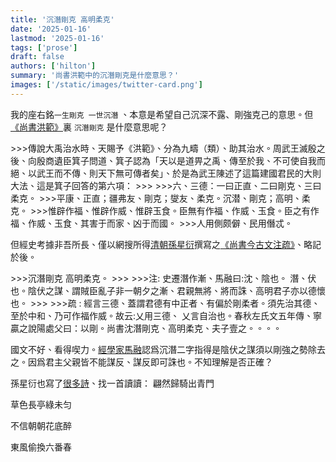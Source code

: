 ```yaml
---
title: '沉潛剛克 高明柔克'
date: '2025-01-16'
lastmod: '2025-01-16'
tags: ['prose']
draft: false
authors: ['hilton']
summary: '尚書洪範中的沉潛剛克是什麼意思？'
images: ['/static/images/twitter-card.png']
---
```




我的座右銘<ContentColor>`一生剛克 一世沉潛` </ContentColor>、︁本意是希望自己沉深不露、剛強克己的意思。︁但 [<ExtLink>《尚書洪範》</ExtLink>](https://zh.wikipedia.org/zh-tw/%E6%B4%AA%E7%AF%84)裏 <ContentColor>`沉潛剛克`</ContentColor> 是什麼意思呢？
<div className="text-base"> 
>>>傳說大禹治水時、︁天賜予《洪範》、︁分為九疇（類）、︁助其治水。︁周武王滅殷之後、︁向殷商遺臣箕子問道、︁箕子認為「天以是道畀之禹、︁傳至於我、︁不可使自我而絕、︁以武王而不傳、︁則天下無可傳者矣」、︁於是為武王陳述了這篇建國君民的大則大法、︁這是箕子回答的第六項：
>>>
>>>六、︁三德：一曰正直、︁二曰剛克、︁三曰柔克。︁
>>>平康、︁正直；疆弗友、︁剛克；燮友、︁柔克。︁沉潜、︁剛克；高明、︁柔克。︁
>>>惟辟作福、︁惟辟作威、︁惟辟玉食。︁臣無有作福、︁作威、︁玉食。︁臣之有作福、︁作威、︁玉食、︁其害于而家、︁凶于而國。︁
>>>人用側颇僻、︁民用僭忒。︁
</div>

但經史考據非吾所長、︁僅以網搜所得[<ExtLink>清朝孫星衍</ExtLink>](https://zh.wikipedia.org/zh-tw/%E5%AD%99%E6%98%9F%E8%A1%8D)撰寫之[<ExtLink>《尚書今古文注疏》</ExtLink>](https://taiwanebook.ncl.edu.tw/zh-tw/book/NCL-004850330/reader)、︁略記於後。︁

<div className="text-base">
>>><span className="text-lg">沉潛剛克 高明柔克。︁</span>
>>>
>>><span className="text-lg">注</span>: 史遷潛作漸、︁馬融曰:沈、︁陰也。︁ 潛、︁伏也。︁陰伏之謀、︁謂賊臣亂子非一朝夕之漸、︁君親無將、︁將而誅、︁高明君子亦以德懷也。︁
>>>
>>><span className="text-lg">疏</span> : 經言三德、︁蓋謂君德有中正者、︁有偏於剛柔者。︁須先治其德、︁至於中和、︁乃可作福作威。︁故云:乂用三德、︁ 乂言自治也。︁春秋左氏文五年傳、︁寧贏之說陽處父曰：以剛。︁尚書沈潛剛克、︁高明柔克、︁夫子壹之。︁。︁。︁。︁
</div>

國文不好、︁看得喫力。︁[<ExtLink>經學家馬融</ExtLink>](https://zh.wikipedia.org/zh-tw/%E9%A6%AC%E8%9E%8D_%28%E6%9D%B1%E6%BC%A2%29)認爲沉潛二字指得是陰伏之謀須以剛強之勢除去之。︁因爲君主父親皆不能謀反、︁謀反即可誅也。︁不知理解是否正確？

孫星衍也寫了[<ExtLink>很多詩</ExtLink>](https://www.sou-yun.cn/PoemIndex.aspx?dynasty=Qing&author=60104&type=QiJue)、︁找一首讀讀：
<WVert>
翩然歸騎出青門

草色長亭綠未匀

不信朝朝花底醉

東風偷換六番春
</WVert>
